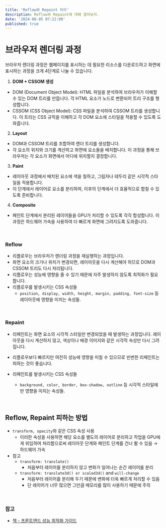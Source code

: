 ```yaml
---
title: 'Reflow와 Repaint 차이'
description: Reflow와 Repaint에 대해 알아보자.
date: '2024-08-05 07:22:00'
published: true
---
```


# 브라우저 렌더링 과정

브라우저 렌더링 과정은 웹페이지를 표시하는 데 필요한 리소스를 다운로드하고 화면에 표시하는 과정을 크게 4단계로 나눌 수 있습니다.

1. **DOM + CSSOM 생성**

- DOM (Document Object Model): HTML 파일을 분석하여 브라우저가 이해할 수 있는 DOM 트리를 만듭니다. 각 HTML 요소가 노드로 변환되어 트리 구조를 형성합니다.
- CSSOM (CSS Object Model): CSS 파일을 분석하여 CSSOM 트리를 생성합니다. 이 트리는 CSS 규칙을 이해하고 각 DOM 요소에 스타일을 적용할 수 있도록 도와줍니다.

2. **Layout**

- DOM과 CSSOM 트리를 조합하여 렌더 트리를 생성합니다.
- 각 요소의 위치와 크기를 계산하고 화면에 요소들을 배치합니다. 이 과정을 통해 브라우저는 각 요소가 화면에서 어디에 위치할지 결정합니다.

3. **Paint**

- 레이아웃 과정에서 배치된 요소에 색을 칠하고, 그림자나 테두리 같은 시각적 스타일을 적용합니다.
- 이 단계에서 레이어로 요소를 분리하여, 이후의 단계에서 더 효율적으로 합칠 수 있도록 준비합니다.

4. **Composite**

- 페인트 단계에서 분리된 레이어들을 GPU가 처리할 수 있도록 각각 합성합니다. 이 과정은 하드웨어 가속을 사용하여 더 빠르게 화면에 그려지도록 도와줍니다.

<br />

### Reflow

- 리플로우는 브라우저가 렌더링 과정을 재실행하는 과정입니다.
- 화면 요소의 크기나 위치가 변경되면, 레이아웃을 다시 계산해야 하므로 DOM과 CSSOM 트리도 다시 처리됩니다.
- 리플로우는 성능에 영향을 줄 수 있기 때문에 자주 발생하지 않도록 최적화가 필요합니다.
- 리플로우를 발생시키는 CSS 속성들
  - `position, display, width, height, margin, padding, font-size` 등 레이아웃에 영향을 미치는 속성들.

<br />

### Repaint

- 리페인트는 화면 요소의 시각적 스타일만 변경되었을 때 발생하는 과정입니다. 레이아웃을 다시 계산하지 않고, 색상이나 배경 이미지와 같은 시각적 속성만 다시 그려집니다.
- 리플로우보다 빠르지만 여전히 성능에 영향을 미칠 수 있으므로 빈번한 리페인트는 피하는 것이 좋습니다.
- 리페인트를 발생시키는 CSS 속성들

  - `background, color, border, box-shadow, outline` 등 시각적 스타일에만 영향을 미치는 속성들.

<br />

## Reflow, Repaint 피하는 방법

- `transform, opacity`와 같은 CSS 속성 사용
  - 이러한 속성을 사용하면 해당 요소를 별도의 레이어로 분리하고 작업을 GPU에게 위임하여 처리함으로써 레이아웃 단계와 페인트 단계를 건너 뛸 수 있음 → 하드웨어 가속
- 참고
  - `transform: translate()`
    - 처음부터 레이어를 분리하지 않고 변화가 일어나는 순간 레이어를 분리
  - `transform: translate3d() or scaled3d()` and `will-change`
    - 처음부터 레이어를 분리해 두기 때문에 변화에 더욱 빠르게 처리할 수 있음
    - 단 레이어가 너무 많으면 그만큼 메모리를 많이 사용하기 때문에 주의

<br />

### 참고

- [책 - 프론트엔드 성능 최적화 가이드](https://product.kyobobook.co.kr/detail/S000200178292?utm_source=google&utm_medium=cpc&utm_campaign=googleSearch&gt_network=g&gt_keyword=&gt_target_id=aud-901091942354:dsa-435935280379&gt_campaign_id=9979905549&gt_adgroup_id=132556570510&gclid=Cj0KCQjw7PCjBhDwARIsANo7CglhTltoHznK7vMGKndqxx8dhWe4eeyj3wbqyiz3MaqZ4V8EEYQ8rRAaAjRDEALw_wcB)
